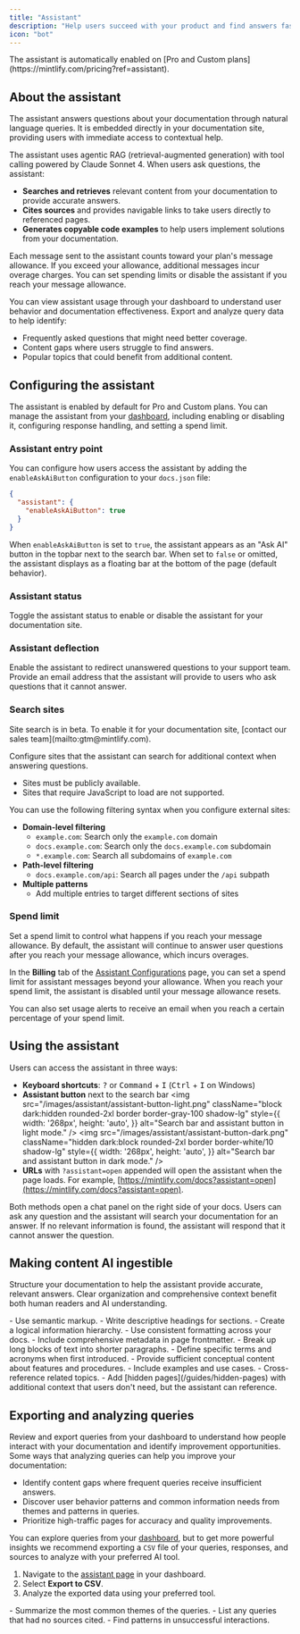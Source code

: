 ```yaml
---
title: "Assistant"
description: "Help users succeed with your product and find answers faster"
icon: "bot"
---
```


<Info>
  The assistant is automatically enabled on [Pro and Custom plans](https://mintlify.com/pricing?ref=assistant).
</Info>

## About the assistant

The assistant answers questions about your documentation through natural language queries. It is embedded directly in your documentation site, providing users with immediate access to contextual help.

The assistant uses agentic RAG (retrieval-augmented generation) with tool calling powered by Claude Sonnet 4. When users ask questions, the assistant:

* **Searches and retrieves** relevant content from your documentation to provide accurate answers.
* **Cites sources** and provides navigable links to take users directly to referenced pages.
* **Generates copyable code examples** to help users implement solutions from your documentation.

Each message sent to the assistant counts toward your plan's message allowance. If you exceed your allowance, additional messages incur overage charges. You can set spending limits or disable the assistant if you reach your message allowance.

You can view assistant usage through your dashboard to understand user behavior and documentation effectiveness. Export and analyze query data to help identify:

* Frequently asked questions that might need better coverage.
* Content gaps where users struggle to find answers.
* Popular topics that could benefit from additional content.

## Configuring the assistant

The assistant is enabled by default for Pro and Custom plans. You can manage the assistant from your [dashboard](https://dashboard.mintlify.com/products/assistant/settings), including enabling or disabling it, configuring response handling, and setting a spend limit.

### Assistant entry point

You can configure how users access the assistant by adding the `enableAskAiButton` configuration to your `docs.json` file:

```json
{
  "assistant": {
    "enableAskAiButton": true
  }
}
```

When `enableAskAiButton` is set to `true`, the assistant appears as an "Ask AI" button in the topbar next to the search bar. When set to `false` or omitted, the assistant displays as a floating bar at the bottom of the page (default behavior).

### Assistant status

Toggle the assistant status to enable or disable the assistant for your documentation site.

### Assistant deflection

Enable the assistant to redirect unanswered questions to your support team. Provide an email address that the assistant will provide to users who ask questions that it cannot answer.

### Search sites

<Note>
  Site search is in beta. To enable it for your documentation site, [contact our sales team](mailto:gtm@mintlify.com). 
</Note>

Configure sites that the assistant can search for additional context when answering questions.

- Sites must be publicly available.
- Sites that require JavaScript to load are not supported.

You can use the following filtering syntax when you configure external sites:

- **Domain-level filtering**
  - `example.com`: Search only the `example.com` domain
  - `docs.example.com`: Search only the `docs.example.com` subdomain
  - `*.example.com`: Search all subdomains of `example.com`
- **Path-level filtering**
  - `docs.example.com/api`: Search all pages under the `/api` subpath
- **Multiple patterns**
  - Add multiple entries to target different sections of sites

### Spend limit

Set a spend limit to control what happens if you reach your message allowance. By default, the assistant will continue to answer user questions after you reach your message allowance, which incurs overages.

In the **Billing** tab of the [Assistant Configurations](https://dashboard.mintlify.com/products/assistant/settings) page, you can set a spend limit for assistant messages beyond your allowance. When you reach your spend limit, the assistant is disabled until your message allowance resets.

You can also set usage alerts to receive an email when you reach a certain percentage of your spend limit.

## Using the assistant

Users can access the assistant in three ways:

- **Keyboard shortcuts**: <kbd>?</kbd> or <kbd>Command</kbd> + <kbd>I</kbd> (<kbd>Ctrl</kbd> + <kbd>I</kbd> on Windows)
- **Assistant button** next to the search bar
  <img
    src="/images/assistant/assistant-button-light.png"
    className="block dark:hidden rounded-2xl border border-gray-100 shadow-lg"
    style={{
      width: '268px',
      height: 'auto',
    }}
    alt="Search bar and assistant button in light mode."
  />
  <img
    src="/images/assistant/assistant-button-dark.png"
    className="hidden dark:block rounded-2xl border border-white/10 shadow-lg"
    style={{
      width: '268px',
      height: 'auto',
    }}
    alt="Search bar and assistant button in dark mode."
  />
- **URLs** with `?assistant=open` appended will open the assistant when the page loads. For example, [https://mintlify.com/docs?assistant=open](https://mintlify.com/docs?assistant=open).

Both methods open a chat panel on the right side of your docs. Users can ask any question and the assistant will search your documentation for an answer. If no relevant information is found, the assistant will respond that it cannot answer the question.

## Making content AI ingestible

Structure your documentation to help the assistant provide accurate, relevant answers. Clear organization and comprehensive context benefit both human readers and AI understanding.

<Card title="Structure and organization">
  - Use semantic markup.
  - Write descriptive headings for sections.
  - Create a logical information hierarchy.
  - Use consistent formatting across your docs.
  - Include comprehensive metadata in page frontmatter.
  - Break up long blocks of text into shorter paragraphs.
</Card>

<Card title="Context">
  - Define specific terms and acronyms when first introduced.
  - Provide sufficient conceptual content about features and procedures.
  - Include examples and use cases.
  - Cross-reference related topics.
  - Add [hidden pages](/guides/hidden-pages) with additional context that users don't need, but the assistant can reference.
</Card>

## Exporting and analyzing queries

Review and export queries from your dashboard to understand how people interact with your documentation and identify improvement opportunities. Some ways that analyzing queries can help you improve your documentation:

- Identify content gaps where frequent queries receive insufficient answers.
- Discover user behavior patterns and common information needs from themes and patterns in queries.
- Prioritize high-traffic pages for accuracy and quality improvements.

You can explore queries from your [dashboard](https://dashboard.mintlify.com/products/assistant), but to get more powerful insights we recommend exporting a `CSV` file of your queries, responses, and sources to analyze with your preferred AI tool.

1. Navigate to the [assistant page](https://dashboard.mintlify.com/products/assistant) in your dashboard.
2. Select **Export to CSV**.
3. Analyze the exported data using your preferred tool.

<Card title="Sample analysis prompts">
  - Summarize the most common themes of the queries.
  - List any queries that had no sources cited.
  - Find patterns in unsuccessful interactions.
</Card>
